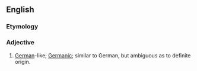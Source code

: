 ==English==

===Etymology===
{{suffix|German|oid|lang=en}}

===Adjective===
{{en-adj|-}}

# {{context|informal|lang=en}} [[German]]-like; [[Germanic]]; similar to German, but ambiguous as to definite origin.